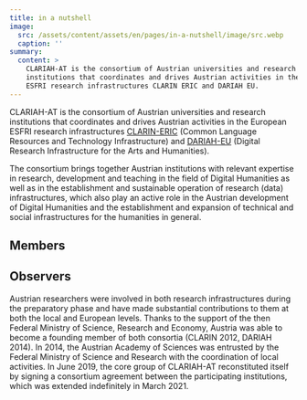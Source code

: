 ```yaml
---
title: in a nutshell
image:
  src: /assets/content/assets/en/pages/in-a-nutshell/image/src.webp
  caption: ''
summary:
  content: >
    CLARIAH-AT is the consortium of Austrian universities and research
    institutions that coordinates and drives Austrian activities in the European
    ESFRI research infrastructures CLARIN ERIC and DARIAH EU.
---
```

CLARIAH-AT is the consortium of Austrian universities and research institutions that coordinates and drives Austrian activities in the European ESFRI research infrastructures [CLARIN-ERIC](https://www.clarin.eu/) (Common Language Resources and Technology Infrastructure) and [DARIAH-EU](https://www.dariah.eu/) (Digital Research Infrastructure for the Arts and Humanities).

The consortium brings together Austrian institutions with relevant expertise in research, development and teaching in the field of Digital Humanities as well as in the establishment and sustainable operation of research (data) infrastructures, which also play an active role in the Austrian development of Digital Humanities and the establishment and expansion of technical and social infrastructures for the humanities in general.

## Members

<Grid layout="two-columns" alignment="stretch">
  <GridItem alignment="stretch">

  </GridItem>

  <GridItem alignment="stretch">

  </GridItem>

  <GridItem alignment="stretch">

  </GridItem>

  <GridItem alignment="stretch">

  </GridItem>

  <GridItem alignment="stretch">

  </GridItem>

  <GridItem alignment="stretch">

  </GridItem>

  <GridItem alignment="stretch">

  </GridItem>

  <GridItem alignment="stretch">

  </GridItem>
</Grid>

## Observers

<Grid layout="three-columns" alignment="center">
  <GridItem alignment="stretch">

  </GridItem>

  <GridItem alignment="stretch">

  </GridItem>

  <GridItem alignment="stretch">

  </GridItem>
</Grid>

Austrian researchers were involved in both research infrastructures during the preparatory phase and have made substantial contributions to them at both the local and European levels. Thanks to the support of the then Federal Ministry of Science, Research and Economy, Austria was able to become a founding member of both consortia (CLARIN 2012, DARIAH 2014). In 2014, the Austrian Academy of Sciences was entrusted by the Federal Ministry of Science and Research with the coordination of local activities. In June 2019, the core group of CLARIAH-AT reconstituted itself by signing a consortium agreement between the participating institutions, which was extended indefinitely in March 2021.

##
